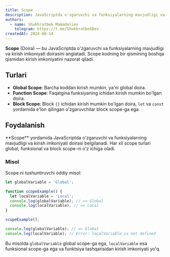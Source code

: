 ```yaml
---
title: Scope
description: JavaScriptda o'zgaruvchi va funksiyalarning mavjudligi va kirish imkoniyati doirasi.
authors:
  - name: Shukhratbek Mamadaliev
    telegram: https://t.me/ShukhratbekDev
createdAt: 2024-08-14
---
```


**Scope** (Doira) — bu JavaScriptda o'zgaruvchi va funksiyalarning mavjudligi va kirish imkoniyati doirasini anglatadi. Scope kodning bir qismining boshqa qismidan kirish imkoniyatini nazorat qiladi.

## Turlari

- **Global Scope**: Barcha koddan kirish mumkin, ya'ni global doira.
- **Function Scope**: Faqatgina funksiyaning ichidan kirish mumkin bo'lgan doira.
- **Block Scope**: Block `{}` ichidan kirish mumkin bo'lgan doira, `let` va `const` yordamida e'lon qilingan o'zgaruvchilar block scope-ga ega.

## Foydalanish

<Callout>
  **Scope** yordamida JavaScriptda o'zgaruvchi va funksiyalarning mavjudligi va kirish imkoniyati doirasi belgilanadi.
  Har xil scope turlari global, funksional va block scope-ni o'z ichiga oladi.
</Callout>

### Misol

Scope ni tushuntiruvchi oddiy misol:

```js
let globalVariable = 'Global';

function scopeExample() {
  let localVariable = 'Local';
  console.log(globalVariable); // => Global
  console.log(localVariable); // => Local
}

scopeExample();

console.log(globalVariable); // => Global
console.log(localVariable); // Error: localVariable is not defined
```

Bu misolda `globalVariable` global scope-ga ega, `localVariable` esa funksional scope-ga ega va funktsiya tashqarisidan kirish imkoniyati yo'q.
